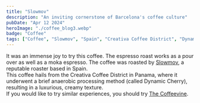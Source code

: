 ```yaml
---
title: "Slowmov"
description: "An inviting cornerstone of Barcelona's coffee culture"
pubDate: "Apr 12 2024"
heroImage: "./coffee_blog3.webp"
badge: "Coffee"
tags: ["Coffee", "Slowmov", "Spain", "Creativa Coffee District", "Dynamic Cherry", "Dates", "Chocolate cake"]
---
```


It was an immense joy to try this coffee. The espresso roast works as a pour over as well as a moka espresso.
The coffee was roasted by [Slowmov](https://slowmov.com/), a reputable roaster based in Spain.
<br />
This coffee hails from the Creativa Coffee District in Panama, where it underwent a brief anaerobic processing method (called Dynamic Cherry),
resulting in a luxurious, creamy texture.
<br />
If you would like to try similar experiences, you should try [The Coffeevine](https://thecoffeevine.com/).
